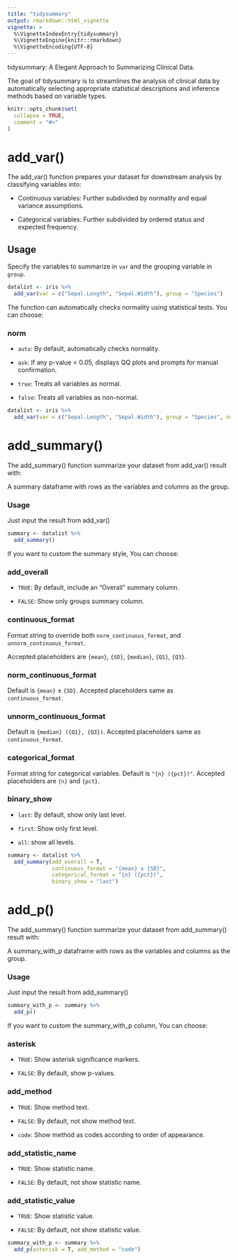 ```yaml
---
title: "tidysummary"
output: rmarkdown::html_vignette
vignette: >
  %\VignetteIndexEntry{tidysummary}
  %\VignetteEngine{knitr::rmarkdown}
  %\VignetteEncoding{UTF-8}
---
```


tidysummary: A Elegant Approach to Summarizing Clinical Data.

The goal of tidysummary is to streamlines the analysis of clinical data by automatically selecting appropriate statistical descriptions and inference methods based on variable types.

```r
knitr::opts_chunk$set(
  collapse = TRUE,
  comment = "#>"
)
```

# add_var()

The add_var() function prepares your dataset for downstream analysis by classifying variables into:

-   Continuous variables: Further subdivided by normality and equal variance assumptions.

-   Categorical variables: Further subdivided by ordered status and expected frequency.

## Usage

Specify the variables to summarize in `var` and the grouping variable in `group`.

``` r
datalist <- iris %>%
  add_var(var = c("Sepal.Length", "Sepal.Width"), group = "Species")
```

The function can automatically checks normality using statistical tests. You can choose:

### norm

-   `auto`: By default, automatically checks normality.

-   `ask`: If any p-value \< 0.05, displays QQ plots and prompts for manual confirmation.

-   `true`: Treats all variables as normal.

-   `false`: Treats all variables as non-normal.

``` r
datalist <- iris %>%
  add_var(var = c("Sepal.Length", "Sepal.Width"), group = "Species", norm = "ask")
```

# add_summary()

The add_summary() function summarize your dataset from add_var() result with:

A summary dataframe with rows as the variables and columns as the group.

### Usage

Just input the result from add_var()

``` r
summary <- datalist %>%
  add_summary()
```

If you want to custom the summary style, You can choose:

### add_overall

-   `TRUE`: By default, include an "Overall" summary column.

-   `FALSE`: Show only groups summary column.

### continuous_format

Format string to override both `norm_continuous_format`, and `unnorm_continuous_format`.

Accepted placeholders are `{mean}`, `{SD}`, `{median}`, `{Q1}`, `{Q3}`.

### norm_continuous_format

Default is `{mean}` ± `{SD}`. Accepted placeholders same as `continuous_format`.

### unnorm_continuous_format

Default is `{median} ({Q1}, {Q3})`. Accepted placeholders same as `continuous_format`.

### categorical_format

Format string for categorical variables. Default is `"{n} ({pct})"`. Accepted placeholders are `{n}` and `{pct}`.

### binary_show

-   `last`: By default, show only last level.

-   `first`: Show only first level.

-   `all`: show all levels.

``` R
summary <- datalist %>%
  add_summary(add_overall = T,
              continuous_format = "{mean} ± {SD}",
              categorical_format = "{n} ({pct})",
              binary_show = "last")
```

# add_p()

The add_summary() function summarize your dataset from add_summary() result with:

A summary_with_p dataframe with rows as the variables and columns as the group.

### Usage

Just input the result from add_summary()

``` R
summary_with_p <- summary %>%
  add_p()
```

If you want to custom the summary_with_p column, You can choose:

### asterisk

-   `TRUE`: Show asterisk significance markers.

-   `FALSE`: By default, show p-values.

### add_method

-   `TRUE`: Show method text.

-   `FALSE`: By default, not show method text.

-   `code`: Show method as codes according to order of appearance.

### add_statistic_name

-   `TRUE`: Show statistic name.

-   `FALSE`: By default, not show statistic name.

### add_statistic_value

-   `TRUE`: Show statistic value.

-   `FALSE`: By default, not show statistic value.

``` R
summary_with_p <- summary %>%
  add_p(asterisk = T, add_method = "code")
```
